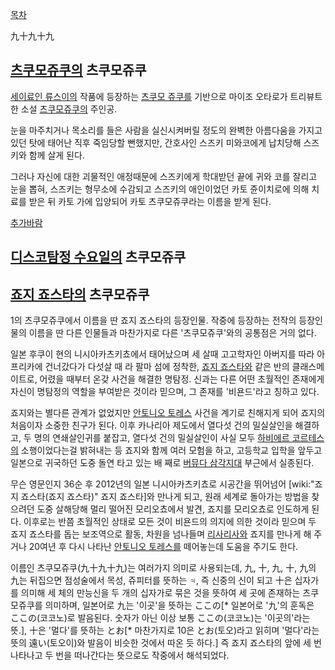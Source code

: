 [[목차]]


九十九十九


== [[츠쿠모쥬쿠]]의 츠쿠모쥬쿠 ==

[[세이료인 류스이]]의 작품에 등장하는 [[츠쿠모 쥬쿠]]를 기반으로 마이조 오타로가 트리뷰트한 소설 [[츠쿠모쥬쿠]]의 주인공.

눈을 마주치거나 목소리를 들은 사람을 실신시켜버릴 정도의 완벽한 아름다움을 가지고 있던 탓에 태어난 직후 죽임당할 뻔했지만, 간호사인 스즈키 미와코에게 납치당해 스즈키와 함께 살게 된다.

그러나 자신에 대한 괴물적인 애정때문에 스즈키에게 학대받던 끝에 귀와 코를 잘리고 눈을 뽑혀, 스즈키는 형무소에 수감되고 스즈키의 애인이었던 카토 쥰이치로에 의해 치료를 받은 뒤 카토 가에 입양되어 카토 츠쿠모쥬쿠라는 이름을 받게 된다.

[[추가바람]]

== [[디스코탐정 수요일]]의 츠쿠모쥬쿠 ==

== [[죠지 죠스타]]의 츠쿠모쥬쿠 ==

1의 츠쿠모쥬쿠에서 이름을 딴 죠지 죠스타의 등장인물. 작중에 등장하는 전작의 등장인물의 이름을 딴 다른 인물들과 마찬가지로 다른 '츠쿠모쥬쿠'와의 공통점은 거의 없다.

일본 후쿠이 현의 니시아카츠키쵸에서 태어났으며 세 살때 고고학자인 아버지를 따라 아프리카에 건너갔다가 다섯살 때 라 팔마 섬에 정착한, [[죠지 죠스타]]와 같은 반의 클래스메이트로, 어렸을 때부터 온갖 사건을 해결한 명탐정. 신과는 다른 어떤 초월적인 존재에게 자신이 명탐정의 역할을 부여받은 것이라 믿으며, 그 존재를 '비욘드'라고 칭하고 있다.

죠지와는 별다른 관계가 없었지만 [[안토니오 토레스]] 사건을 계기로 친해지게 되어 죠지의 처음이자 소중한 친구가 된다. 이후 카나리아 제도에서 열다섯 건의 밀실살인을 해결하고, 두 명의 연쇄살인귀를 붙잡고, 열다섯 건의 밀실살인이 사실 모두 [[하비에르 코르테스]]의 소행이었다는걸 밝혀내는 등 죠지와 함께 여러 모험을 하고, 고등학교 입학을 앞두고 일본으로 귀국하던 도중 돌연 타고 있는 배 째로 [[버뮤다 삼각지대]] 부근에서 실종된다.

무슨 영문인지 36순 후 2012년의 일본 니시아카츠키쵸로 시공간을 뛰어넘어 [wiki:"죠지 죠스타(죠지 죠스타)" 죠지 죠스타]와 만나게 되고, 원래 세계로 돌아가는 방법을 찾으려던 도중 살해당해 멀리 떨어진 모리오쵸에서 발견, 죠지를 모리오쵸로 인도하게 된다. 이후로는 반쯤 초월적인 상태로 모든 것이 비욘드의 의지에 의한 것이라 믿으며 두 죠지 죠스타를 돕는 보조역으로 활동, 차원을 넘나들며 [[리사리사]]와 죠지를 만나게 해 주거나 20여년 후 다시 나타난 [[안토니오 토레스]]를 떼어놓는데 도움을 주기도 한다.

이름인 츠쿠모쥬쿠(九十九十九)는 여러가지 의미로 사용되는데, 九, 十, 九, 十, 九의 九는 뒤집으면 점성술에서 목성, 쥬피터를 뜻하는 ♃, 즉 신중의 신이 되고 十은 십자가를 의미해 세 체의 만능신을 두 개의 십자가로 묶은 것을 뜻하여 세 곳에 존재하는 츠쿠모쥬쿠를 의미하며, 일본어로 九는 '이곳'을 뜻하는 ここの[* 일본어로 '九'의 훈독은 ここの(코코노)로 발음된다. 숫자가 아닌 이상 보통 ここの(코코노)는 '이곳의'라는 뜻.], 十은 '멀다'를 뜻하는 とお[* 마찬가지로 10은 とお(토오)라고 읽히며 '멀다'라는 뜻의 遠い(토오이)와 발음이 비슷한 것에서 따온 듯 하다.] 즉 죠지 죠스타의 앞에 세 번 나타나고 두 번을 떠나간다는 뜻으로도 작중에서 해석되었다.

